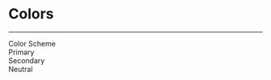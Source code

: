 


<Meta title="Colors" />

<style>{`
  .subheading {
    font-weight: 900;
    font-size: 14px;
    color: #565e6d;
    text-transform: uppercase;
    margin-bottom: 12px;
    margin-top: 40px;
  }
`}</style>

# Colors
<hr />
<div className="subheading">Color Scheme</div>

<ColorPalette>
  <ColorItem title="theme.color.primary" subtitle="Primary" colors={[theme.color.primary]} />
  <ColorItem title="theme.color.primary_variant" subtitle="Primary Variant" colors={[theme.color.primary_variant]} />
  <ColorItem title="theme.color.secondary" subtitle="Secondary" colors={[theme.color.secondary]} />
  <ColorItem title="theme.color.secondary_variant" subtitle="Secondary Variant" colors={[theme.color.secondary_variant]} />
  <ColorItem title="theme.color.background" subtitle="Background" colors={[theme.color.background]} />
  <ColorItem title="theme.color.white" subtitle="Surface" colors={[theme.color.white]} />
  <ColorItem title="theme.color.error" subtitle="Error" colors={[theme.color.error]} />
  <ColorItem title="theme.color.success" subtitle="Success" colors={[theme.color.success]} />
</ColorPalette>

<div className="subheading">Primary</div>

<ColorPalette>
  <ColorItem title="theme.color.primary_050" subtitle="Blue 050" colors={[theme.color.primary_050]} />
  <ColorItem title="theme.color.primary_100" subtitle="Blue 100" colors={[theme.color.primary_100]} />
  <ColorItem title="theme.color.primary_200" subtitle="Blue 200" colors={[theme.color.primary_200]} />
  <ColorItem title="theme.color.primary_300" subtitle="Blue 300" colors={[theme.color.primary_300]} />
  <ColorItem title="theme.color.primary_400" subtitle="Blue 400" colors={[theme.color.primary_400]} />
  <ColorItem title="theme.color.primary_500" subtitle="Blue 500" colors={[theme.color.primary_500]} />
  <ColorItem title="theme.color.primary_600" subtitle="Blue 600" colors={[theme.color.primary_600]} />
  <ColorItem title="theme.color.primary_700" subtitle="Blue 700" colors={[theme.color.primary_700]} />
  <ColorItem title="theme.color.primary_800" subtitle="Blue 800" colors={[theme.color.primary_800]} />
  <ColorItem title="theme.color.primary_900" subtitle="Blue 900" colors={[theme.color.primary_900]} />
</ColorPalette>

<div className="subheading">Secondary</div>

<ColorPalette>
  <ColorItem title="theme.color.secondary_050" subtitle="Blue 050" colors={[theme.color.secondary_050]} />
  <ColorItem title="theme.color.secondary_100" subtitle="Blue 100" colors={[theme.color.secondary_100]} />
  <ColorItem title="theme.color.secondary_200" subtitle="Blue 200" colors={[theme.color.secondary_200]} />
  <ColorItem title="theme.color.secondary_300" subtitle="Blue 300" colors={[theme.color.secondary_300]} />
  <ColorItem title="theme.color.secondary_400" subtitle="Blue 400" colors={[theme.color.secondary_400]} />
  <ColorItem title="theme.color.secondary_500" subtitle="Blue 500" colors={[theme.color.secondary_500]} />
  <ColorItem title="theme.color.secondary_600" subtitle="Blue 600" colors={[theme.color.secondary_600]} />
  <ColorItem title="theme.color.secondary_700" subtitle="Blue 700" colors={[theme.color.secondary_700]} />
  <ColorItem title="theme.color.secondary_800" subtitle="Blue 800" colors={[theme.color.secondary_800]} />
  <ColorItem title="theme.color.secondary_900" subtitle="Blue 900" colors={[theme.color.secondary_900]} />
</ColorPalette>

<div className="subheading">Neutral</div>

<ColorPalette>
  <ColorItem title="theme.color.white" subtitle="White" colors={[theme.color.white]} />
  <ColorItem title="theme.color.gray_500" subtitle="Gray 500" colors={[theme.color.gray_500]} />
  <ColorItem title="theme.color.gray_600" subtitle="Gray 600" colors={[theme.color.gray_600]} />
  <ColorItem title="theme.color.gray_700" subtitle="Gray 700" colors={[theme.color.gray_700]} />
  <ColorItem title="theme.color.gray_800" subtitle="Gray 800" colors={[theme.color.gray_800]} />
  <ColorItem title="theme.color.gray_900" subtitle="Gray 900" colors={[theme.color.gray_900]} />
  <ColorItem title="theme.color.black_500" subtitle="Black 500" colors={[theme.color.black_500]} />
  <ColorItem title="theme.color.black_600" subtitle="Black 600" colors={[theme.color.black_600]} />
  <ColorItem title="theme.color.black_700" subtitle="Black 700" colors={[theme.color.black_700]} />
  <ColorItem title="theme.color.black_800" subtitle="Black 800" colors={[theme.color.black_800]} />
  <ColorItem title="theme.color.black_900" subtitle="Black 900" colors={[theme.color.black_900]} />
  <ColorItem title="theme.color.black" subtitle="Black" colors={[theme.color.black]} />
</ColorPalette>
